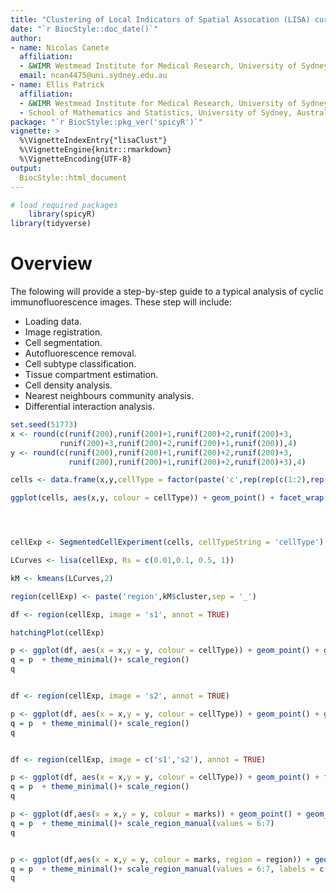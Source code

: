 ```yaml
---
title: "Clustering of Local Indicators of Spatial Assocation (LISA) curves"
date: "`r BiocStyle::doc_date()`"
author:
- name: Nicolas Canete
  affiliation:  
  - &WIMR Westmead Institute for Medical Research, University of Sydney, Australia
  email: ncan4475@uni.sydney.edu.au
- name: Ellis Patrick
  affiliation:
  - &WIMR Westmead Institute for Medical Research, University of Sydney, Australia
  - School of Mathematics and Statistics, University of Sydney, Australia
package: "`r BiocStyle::pkg_ver('spicyR')`"
vignette: >
  %\VignetteIndexEntry{"lisaClust"}
  %\VignetteEngine{knitr::rmarkdown}
  %\VignetteEncoding{UTF-8}
output: 
  BiocStyle::html_document
---
```



```r
# load required packages
    library(spicyR)
library(tidyverse)

```
 

# Overview

The folowing will provide a step-by-step guide to a typical analysis of cyclic immunofluorescence images. These step will include:

- Loading data.
- Image registration.
- Cell segmentation.
- Autofluorescence removal.
- Cell subtype classification.
- Tissue compartment estimation.
- Cell density analysis.
- Nearest neighbours community analysis.
- Differential interaction analysis.

```r
set.seed(51773)
x <- round(c(runif(200),runif(200)+1,runif(200)+2,runif(200)+3,
           runif(200)+3,runif(200)+2,runif(200)+1,runif(200)),4)
y <- round(c(runif(200),runif(200)+1,runif(200)+2,runif(200)+3,
             runif(200),runif(200)+1,runif(200)+2,runif(200)+3),4)

cells <- data.frame(x,y,cellType = factor(paste('c',rep(rep(c(1:2),rep(200,2)),4),sep = '')), imageID = rep(c('s1', 's2'),c(800,800)))

ggplot(cells, aes(x,y, colour = cellType)) + geom_point() + facet_wrap(~imageID)




cellExp <- SegmentedCellExperiment(cells, cellTypeString = 'cellType')

LCurves <- lisa(cellExp, Rs = c(0.01,0.1, 0.5, 1))

kM <- kmeans(LCurves,2)

region(cellExp) <- paste('region',kM$cluster,sep = '_')

df <- region(cellExp, image = 's1', annot = TRUE)

hatchingPlot(cellExp)

p <- ggplot(df, aes(x = x,y = y, colour = cellType)) + geom_point() + geom_hatching(aes(region = region),show.legend = TRUE, window = "concave", line.spacing = 21, nbp = 250, window.length = 0)
q = p  + theme_minimal()+ scale_region()
q


df <- region(cellExp, image = 's2', annot = TRUE)

p <- ggplot(df, aes(x = x,y = y, colour = cellType)) + geom_point() + geom_hatching(aes(region = region),show.legend = TRUE, window = "concave", line.spacing = 21, nbp = 250, window.length = 0)
q = p  + theme_minimal()+ scale_region()
q


df <- region(cellExp, image = c('s1','s2'), annot = TRUE)

p <- ggplot(df, aes(x = x,y = y, colour = cellType)) + geom_point() + facet_wrap(~imageID) + geom_hatching(aes(region = region),show.legend = TRUE, window = "concave", line.spacing = 21, nbp = 250, window.length = 0)
q = p  + theme_minimal()+ scale_region()
q

p <- ggplot(df,aes(x = x,y = y, colour = marks)) + geom_point() + geom_hatching(aes(region = region),show.legend = TRUE, window = "concave", line.spacing = 51, nbp = 250, line.width = 1.5)
q = p  + theme_minimal()+ scale_region_manual(values = 6:7)
q


p <- ggplot(df,aes(x = x,y = y, colour = marks, region = region)) + geom_point() + geom_hatching(window = "concave", line.spacing = 51, nbp = 250, line.width = 1.5)
q = p  + theme_minimal()+ scale_region_manual(values = 6:7, labels = c('ab','cd'))
q


```


